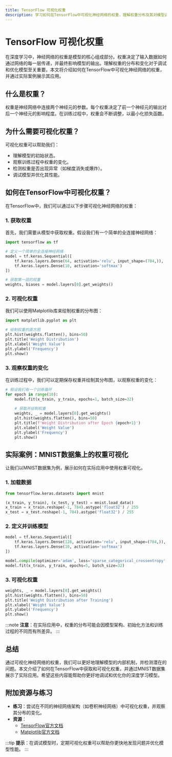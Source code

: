 ```yaml
---
title: TensorFlow 可视化权重
description: 学习如何在TensorFlow中可视化神经网络的权重，理解权重分布及其对模型训练的影响。
---
```


# TensorFlow 可视化权重

在深度学习中，神经网络的权重是模型的核心组成部分。权重决定了输入数据如何通过网络的每一层传递，并最终影响模型的输出。理解权重的分布和变化对于调试和优化模型至关重要。本文将介绍如何在TensorFlow中可视化神经网络的权重，并通过实际案例展示其应用。

## 什么是权重？

权重是神经网络中连接两个神经元的参数。每个权重决定了前一个神经元的输出对后一个神经元的影响程度。在训练过程中，权重会不断调整，以最小化损失函数。

## 为什么需要可视化权重？

可视化权重可以帮助我们：
- 理解模型的初始状态。
- 观察训练过程中权重的变化。
- 检测权重是否出现异常（如梯度消失或爆炸）。
- 调试模型并优化其性能。

## 如何在TensorFlow中可视化权重？

在TensorFlow中，我们可以通过以下步骤可视化神经网络的权重：

### 1. 获取权重

首先，我们需要从模型中获取权重。假设我们有一个简单的全连接神经网络：

```python
import tensorflow as tf

# 定义一个简单的全连接神经网络
model = tf.keras.Sequential([
    tf.keras.layers.Dense(64, activation='relu', input_shape=(784,)),
    tf.keras.layers.Dense(10, activation='softmax')
])

# 获取第一层的权重
weights, biases = model.layers[0].get_weights()
```

### 2. 可视化权重

我们可以使用Matplotlib库来绘制权重的分布图：

```python
import matplotlib.pyplot as plt

# 绘制权重的直方图
plt.hist(weights.flatten(), bins=50)
plt.title('Weight Distribution')
plt.xlabel('Weight Value')
plt.ylabel('Frequency')
plt.show()
```

### 3. 观察权重的变化

在训练过程中，我们可以定期保存权重并绘制其分布图，以观察权重的变化：

```python
# 假设我们有一个训练循环
for epoch in range(10):
    model.fit(x_train, y_train, epochs=1, batch_size=32)
    
    # 获取并绘制权重
    weights, _ = model.layers[0].get_weights()
    plt.hist(weights.flatten(), bins=50)
    plt.title(f'Weight Distribution after Epoch {epoch+1}')
    plt.xlabel('Weight Value')
    plt.ylabel('Frequency')
    plt.show()
```

## 实际案例：MNIST数据集上的权重可视化

让我们以MNIST数据集为例，展示如何在实际应用中使用权重可视化。

### 1. 加载数据

```python
from tensorflow.keras.datasets import mnist

(x_train, y_train), (x_test, y_test) = mnist.load_data()
x_train = x_train.reshape(-1, 784).astype('float32') / 255
x_test = x_test.reshape(-1, 784).astype('float32') / 255
```

### 2. 定义并训练模型

```python
model = tf.keras.Sequential([
    tf.keras.layers.Dense(128, activation='relu', input_shape=(784,)),
    tf.keras.layers.Dense(10, activation='softmax')
])

model.compile(optimizer='adam', loss='sparse_categorical_crossentropy', metrics=['accuracy'])
model.fit(x_train, y_train, epochs=5, batch_size=32)
```

### 3. 可视化权重

```python
weights, _ = model.layers[0].get_weights()
plt.hist(weights.flatten(), bins=50)
plt.title('Weight Distribution after Training')
plt.xlabel('Weight Value')
plt.ylabel('Frequency')
plt.show()
```

:::note
**注意**：在实际应用中，权重的分布可能会因模型架构、初始化方法和训练过程的不同而有所差异。
:::

## 总结

通过可视化神经网络的权重，我们可以更好地理解模型的内部机制，并检测潜在的问题。本文介绍了如何在TensorFlow中获取和可视化权重，并通过MNIST数据集展示了实际应用。希望这些内容能帮助你更好地调试和优化你的深度学习模型。

## 附加资源与练习

- **练习**：尝试在不同的神经网络架构（如卷积神经网络）中可视化权重，并观察其分布的变化。
- **资源**：
  - [TensorFlow官方文档](https://www.tensorflow.org/)
  - [Matplotlib官方文档](https://matplotlib.org/stable/contents.html)

:::tip
**提示**：在调试模型时，定期可视化权重可以帮助你更快地发现问题并优化模型性能。
:::